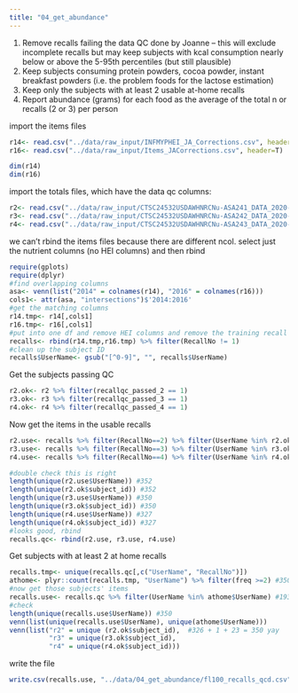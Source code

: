 ```yaml
---
title: "04_get_abundance"
---
```


  1. Remove recalls failing the data QC done by Joanne  – this will exclude incomplete recalls but may keep subjects with kcal consumption nearly below or above the 5-95th percentiles (but still plausible)  
  2. Keep subjects consuming protein powders, cocoa powder, instant breakfast powders (i.e. the problem foods for the lactose estimation)  
  3. Keep only the subjects with at least 2 usable at-home recalls  
  4. Report abundance (grams) for each food as the average of the total n or recalls (2 or 3) per person  

import the items files 
```r
r14<- read.csv("../data/raw_input/INFMYPHEI_JA_Corrections.csv", header=T)
r16<- read.csv("../data/raw_input/Items_JACorrections.csv", header=T)

dim(r14)
dim(r16)
```
import the totals files, which have the data qc columns:  
```r
r2<- read.csv("../data/raw_input/CTSC24532USDAWHNRCNu-ASA241_DATA_2020-01-02_1128.csv", header=T)
r3<- read.csv("../data/raw_input/CTSC24532USDAWHNRCNu-ASA242_DATA_2020-01-02_1128.csv", header=T)
r4<- read.csv("../data/raw_input/CTSC24532USDAWHNRCNu-ASA243_DATA_2020-01-02_1129.csv", header=T)
```


we can't rbind the items files  because there are different ncol. select just the nutrient columns (no HEI columns) and then rbind  
```r
require(gplots)
require(dplyr)
#find overlapping columns 
asa<- venn(list("2014" = colnames(r14), "2016" = colnames(r16)))
cols1<- attr(asa, "intersections")$'2014:2016' 
#get the matching columns
r14.tmp<- r14[,cols1] 
r16.tmp<- r16[,cols1]
#put into one df and remove HEI columns and remove the training recall 
recalls<- rbind(r14.tmp,r16.tmp) %>% filter(RecallNo != 1)
#clean up the subject ID 
recalls$UserName<- gsub("[^0-9]", "", recalls$UserName)
```

Get the subjects passing QC 
```r
r2.ok<- r2 %>% filter(recallqc_passed_2 == 1) 
r3.ok<- r3 %>% filter(recallqc_passed_3 == 1) 
r4.ok<- r4 %>% filter(recallqc_passed_4 == 1)
```


Now get the items in the usable recalls  
```r
r2.use<- recalls %>% filter(RecallNo==2) %>% filter(UserName %in% r2.ok$subject_id)
r3.use<- recalls %>% filter(RecallNo==3) %>% filter(UserName %in% r3.ok$subject_id)
r4.use<- recalls %>% filter(RecallNo==4) %>% filter(UserName %in% r4.ok$subject_id)

#double check this is right
length(unique(r2.use$UserName)) #352
length(unique(r2.ok$subject_id)) #352
length(unique(r3.use$UserName)) #350
length(unique(r3.ok$subject_id)) #350
length(unique(r4.use$UserName)) #327
length(unique(r4.ok$subject_id)) #327
#looks good, rbind
recalls.qc<- rbind(r2.use, r3.use, r4.use)
```

Get subjects with at least 2 at home recalls 
```r
recalls.tmp<- unique(recalls.qc[,c("UserName", "RecallNo")])
athome<- plyr::count(recalls.tmp, "UserName") %>% filter(freq >=2) #350 subjects
#now get those subjects' items 
recalls.use<- recalls.qc %>% filter(UserName %in% athome$UserName) #19393 x 103
#check
length(unique(recalls.use$UserName)) #350
venn(list(unique(recalls.use$UserName), unique(athome$UserName)))
venn(list("r2" = unique (r2.ok$subject_id),  #326 + 1 + 23 = 350 yay
          "r3" = unique(r3.ok$subject_id),
          "r4" = unique(r4.ok$subject_id)))
```

write the file
```r
write.csv(recalls.use, "../data/04_get_abundance/fl100_recalls_qcd.csv", row.names=F)
```


